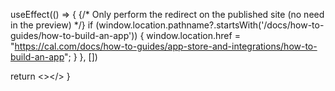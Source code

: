 
  useEffect(() => {
    {/* Only perform the redirect on the published site (no need in the preview) */}
    if (window.location.pathname?.startsWith('/docs/how-to-guides/how-to-build-an-app')) {
      window.location.href = "https://cal.com/docs/how-to-guides/app-store-and-integrations/how-to-build-an-app";
    }
  }, [])
  
  return <></>
}

<Redirect />
